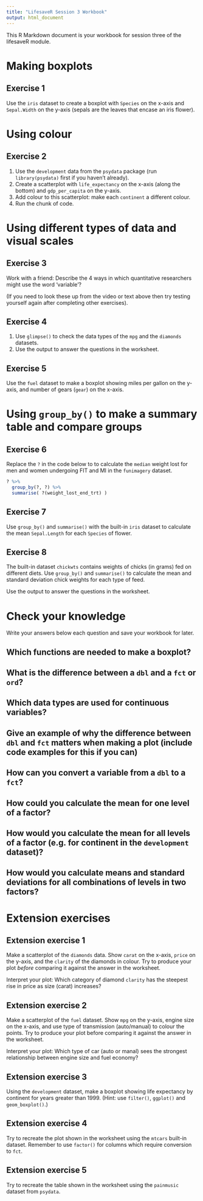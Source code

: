 ```yaml
---
title: "LifesaveR Session 3 Workbook"
output: html_document
---
```


This R Markdown document is your workbook for session three of the lifesaveR module.

# Making boxplots

## Exercise 1

Use the `iris` dataset to create a boxplot with `Species` on the x-axis and `Sepal.Width` on the y-axis (sepals are the
leaves that encase an iris flower).

# Using colour

## Exercise 2

1. Use the `development` data from the `psydata` package (run `library(psydata)` first if you haven't already).
2. Create a scatterplot with `life_expectancy` on the x-axis (along the bottom) and `gdp_per_capita`
   on the y-axis.
3. Add colour to this scatterplot: make each `continent` a different colour.
4. Run the chunk of code.

# Using different types of data and visual scales

## Exercise 3

Work with a friend: Describe the 4 ways in which quantitative researchers might use the word 'variable'?

(If you need to look these up from the video or text above then try testing yourself again after completing other
exercises).

## Exercise 4

1. Use `glimpse()` to check the data types of the `mpg` and the `diamonds` datasets.
2. Use the output to answer the questions in the worksheet.

## Exercise 5

Use the `fuel` dataset to make a boxplot showing miles per gallon on the y-axis, and number of gears (`gear`) on the
x-axis.

# Using `group_by()` to make a summary table and compare groups

## Exercise 6

Replace the `?` in the code below to to calculate the `median` weight lost for men and women undergoing FIT and MI in the
`funimagery` dataset.

```r
? %>%
  group_by(?, ?) %>%
  summarise( ?(weight_lost_end_trt) )
```

## Exercise 7

Use `group_by()` and `summarise()` with the built-in `iris` dataset to calculate the mean `Sepal.Length` for each
`Species` of flower.

## Exercise 8

The built-in dataset `chickwts` contains weights of chicks (in grams) fed on different diets. Use `group_by()` and
`summarise()` to calculate the mean and standard deviation chick weights for each type of feed.

Use the output to answer the questions in the worksheet.

# Check your knowledge

Write your answers below each question and save your workbook for later.

## Which functions are needed to make a boxplot?

## What is the difference between a `dbl` and a `fct` or `ord`?

## Which data types are used for continuous variables?

## Give an example of why the difference between `dbl` and `fct` matters when making a plot (include code examples for this if you can)

## How can you convert a variable from a `dbl` to a `fct`?

## How could you calculate the mean for one level of a factor?

## How would you calculate the mean for all levels of a factor (e.g. for continent in the `development` dataset)?

## How would you calculate means and standard deviations for all combinations of levels in two factors?

# Extension exercises

## Extension exercise 1

Make a scatterplot of the `diamonds` data. Show `carat` on the x-axis, `price` on the y-axis, and the `clarity` of the
diamonds in colour. Try to produce your plot _before_ comparing it against the answer in the worksheet.

Interpret your plot: Which category of diamond `clarity` has the steepest rise in price as
size (carat) increases?

## Extension exercise 2

Make a scatterplot of the `fuel` dataset. Show `mpg` on the y-axis, engine size on the x-axis, and use type of
transmission (auto/manual) to colour the points. Try to produce your plot before comparing it against the answer in the
worksheet.

Interpret your plot: Which type of car (auto or manal) sees the strongest relationship between engine size and fuel economy?

## Extension exercise 3

Using the `development` dataset, make a boxplot showing life expectancy by continent for years greater than 1999. (Hint:
use `filter()`, `ggplot()` and `geom_boxplot()`.)

## Extension exercise 4

Try to recreate the plot shown in the worksheet using the `mtcars` built-in dataset. Remember to use `factor()` for
columns which require conversion to `fct`.

## Extension exercise 5

Try to recreate the table shown in the worksheet using the `painmusic` dataset from `psydata`.
